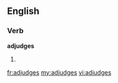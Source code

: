 ==English==

===Verb===
'''adjudges'''

# {{third-person singular of|[[adjudge]]}}

[[fr:adjudges]]
[[my:adjudges]]
[[vi:adjudges]]